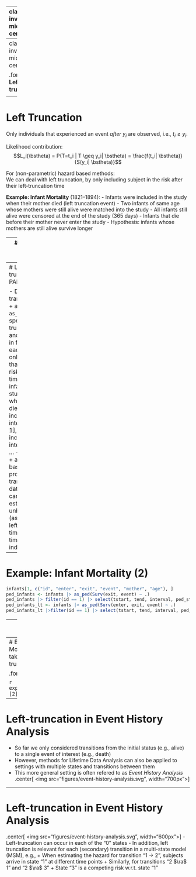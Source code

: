 
---
class: inverse, middle, center

.font150[
**Part IV: Event History Analysis**
]

<html>
  <div style=---float:left></div>
  <hr color='#005500' size=1px width=900pxpx>
</html>



---
class: inverse, middle, center

.font120[
**Left truncation**
]

<html>
  <div style=---float:left></div>
  <hr color='#005500' size=1px width=900pxpx>
</html>



---
# Left Truncation

Only individuals that experienced an event *after* $y_i$ are observed, i.e., $t_i \geq y_i$.

Likelihood contribution:
$$L_i(\bstheta) = P(T=t_i | T \geq y_i| \bstheta) = \frac{f(t_i| \bstheta)}{S(y_i| \bstheta)}$$

For (non-parametric) hazard based methods: <br>
We can deal with left truncation, by only including subject in the risk after their left-truncation time

**Example: Infant Mortality** (1821–1894):
- Infants were included in the study when their mother died (left truncation event)
- Two infants of same age whose mothers were still alive were matched into the study
- All infants still alive were censored at the end of the study (365 days)
- Infants that die before their mother never enter the study
- Hypothesis: infants whose mothers are still alive survive longer


---
# Example: Infant Mortality


```r
data("infants", package = "eha")
infants$id <- seq_len(nrow(infants))
head(infants)
xtabs(~event + mother, data = infants)
summary(infants$enter)
summary(infants$exit)
```

---
# Left-truncation with PAMMs

- Data transformation:
  + as usual with `as_ped`, but specify left-truncation time and event time in formula
  + in each interval, only subjects that were at risks at that time, e.g.
    * infant enters study at day 5, when mother dies
    * not included in intervals $(0, 1], \ldots, (4, 5]$
    * included in intervals $(5, 6]$ ...
- Modell fit:
  + as usual based on properly transformed data
  + hazard can be estimated unbiasedly (assuming left-truncation time and event time are independent)


---
# Example: Infant Mortality (2)

```r
infants[1, c("id", "enter", "exit", "event", "mother", "age"), ]
ped_infants <- infants |> as_ped(Surv(exit, event) ~ .)
ped_infants |> filter(id == 1) |> select(tstart, tend, interval, ped_status, mother, age) |> slice(1, n())
ped_infants_lt <- infants |> as_ped(Surv(enter, exit, event) ~ .)
ped_infants_lt |>filter(id == 1) |> select(tstart, tend, interval, ped_status, mother, age)  |> slice(1, n())
```

---
# Example: Infant Mortality (3)

"Naive" analysis ignoring left-truncation:

```r
pam_infants <- pamm(
  ped_status ~ s(tend) +  mother + age + sex + parish + civst + ses,
  data = ped_infants)
summary(pam_infants) # truncated output
```

```r
exp(coef(pam_infants)[2])
```

---
# Example: Infant Mortality (4)
Analysis that takes into account left-truncation:

.font90[
```r
pam_infants_lt <- pamm(
  ped_status ~ s(tend) +  mother + age + sex + parish + civst + ses,
  data = ped_infants_lt)
summary(pam_infants_lt) # truncated output
```
]

```r
exp(coef(pam_infants_lt)[2])
```


---
# Left-truncation in Event History Analysis

- So far we only considered transitions from the initial status (e.g., alive) to a single event of interest (e.g., death)
- However, methods for Lifetime Data Analysis can also be applied to settings with
multiple states and transitions between them
- This more general setting is often refered to as *Event History Analysis*
.center[
<img src="figures/event-history-analysis.svg", width="700px">
]


---
# Left-truncation in Event History Analysis
.center[
<img src="figures/event-history-analysis.svg", width="600px">
]
- Left-truncation can occur in each of the "0" states
- In addition, left truncation is relevant for each (secondary) transition in a multi-state model (MSM), e.g.,
  + When estimating the hazard for transition "1 $\rightarrow$ 2", subjects arrive in state "1" at different time points
  + Similarly, for transitions "2 $\ra$ 1" and "2 $\ra$ 3"
  + State "3" is a competing risk w.r.t. state "1"
